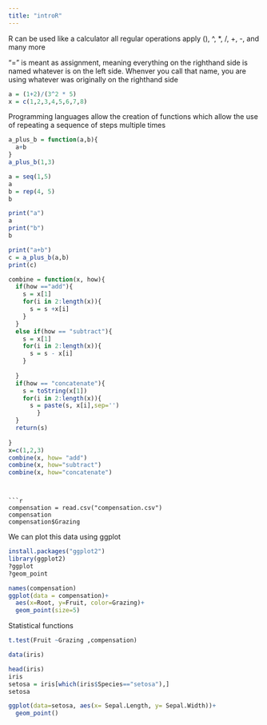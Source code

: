 ---
title: "introR"
---



R can be used like a calculator
all regular operations apply
(), ^, *, /, +, -, and many more

"=" is meant as assignment, meaning everything on the righthand side is named whatever is on the left side. Whenver you call that name, you are using whatever was originally on the righthand side

```{r}
a = (1+2)/(3^2 * 5)
x = c(1,2,3,4,5,6,7,8)
```

Programming languages allow the creation of functions which allow the use of repeating a sequence of steps multiple times

```{r}
a_plus_b = function(a,b){
  a+b
}
a_plus_b(1,3)

a = seq(1,5)
a
b = rep(4, 5)
b

print("a")
a
print("b")
b

print("a+b")
c = a_plus_b(a,b)
print(c)

```

```{r}
combine = function(x, how){
  if(how =="add"){
    s = x[1]
    for(i in 2:length(x)){
      s = s +x[i]
    }
  }
  else if(how == "subtract"){
    s = x[1]
    for(i in 2:length(x)){
      s = s - x[i]
    }
    
  }
  if(how == "concatenate"){
    s = toString(x[1])
    for(i in 2:length(x)){
      s = paste(s, x[i],sep='')
        }
  }
  return(s)
  
}
x=c(1,2,3)
combine(x, how= "add")
combine(x, how="subtract")
combine(x, how="concatenate")

```
```


```{r}
compensation = read.csv("compensation.csv")
compensation
compensation$Grazing
```



We can plot this data using ggplot
```{r}
install.packages("ggplot2")
library(ggplot2)
?ggplot
?geom_point

names(compensation)
ggplot(data = compensation)+
  aes(x=Root, y=Fruit, color=Grazing)+
  geom_point(size=5)

```


Statistical functions 
```{r}
t.test(Fruit ~Grazing ,compensation)
```

```{r}
data(iris)

head(iris)
iris
setosa = iris[which(iris$Species=="setosa"),]
setosa

ggplot(data=setosa, aes(x= Sepal.Length, y= Sepal.Width))+
  geom_point()
```


